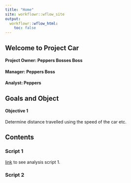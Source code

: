 ```yaml
---
title: "Home"
site: workflowr::wflow_site
output:
  workflowr::wflow_html:
    toc: false
---
```


## Welcome to Project Car

#### Project Owner: Peppers Bosses Boss

#### Manager: Peppers Boss

#### Analyst: Peppers

## Goals and Object

#### Objective 1

Determine distance travelled using the speed of the car etc.


## Contents

### Script 1

[link](main_results.html) to see analysis script 1.

### Script 2


